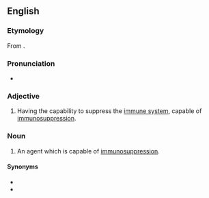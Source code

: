 ==English==

===Etymology===
From {{prefix|en|immuno|suppressive}}.

===Pronunciation===
* {{rhymes|en|ɛsɪv|s=6}}

===Adjective===
{{en-adj}}

# {{lb|en|pharmaceutical effect|immunology}} Having the capability to suppress the [[immune system]], capable of [[immunosuppression]].

===Noun===
{{en-noun}}

# {{lb|en|pharmaceutical drug|immunology}} An agent which is capable of [[immunosuppression]].

====Synonyms====
* {{l|en|immunosuppressor}}
* {{l|en|immunosuppressant}}